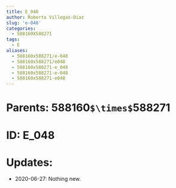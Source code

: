 ```yaml
---
title: E_048
author: Roberto Villegas-Diaz
slug: 'e-048'
categories:
  - 588160X588271
tags:
  - E
aliases:
  - 588160x588271/e-048
  - 588160x588271/e048
  - 588160x588271-e_048
  - 588160x588271-e-048
  - 588160x588271-e048
---
```


# **Parents**: 588160`$\times$`588271
# **ID**: E_048
# **Updates**: 
 - 2020-06-27: Nothing new.
